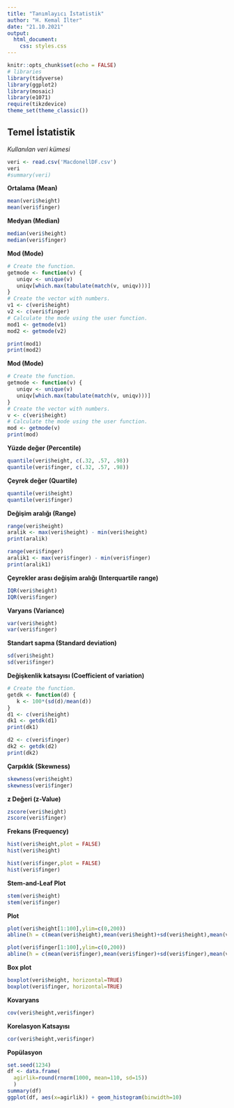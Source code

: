 ```yaml
---
title: "Tanımlayıcı İstatistik"
author: "H. Kemal İlter"
date: "21.10.2021"
output: 
  html_document:
    css: styles.css 
---
```


```r
knitr::opts_chunk$set(echo = FALSE)
# libraries
library(tidyverse)
library(ggplot2)
library(mosaic)
library(e1071)
require(tikzdevice)
theme_set(theme_classic())
```

## Temel İstatistik

*Kullanılan veri kümesi*
```r
veri <- read.csv('MacdonellDF.csv')
veri
#summary(veri)
```

**Ortalama (Mean)**
```r
mean(veri$height)
mean(veri$finger)
```

**Medyan (Median)**
```r
median(veri$height)
median(veri$finger)
```

**Mod (Mode)**
```r
# Create the function.
getmode <- function(v) {
   uniqv <- unique(v)
   uniqv[which.max(tabulate(match(v, uniqv)))]
}
# Create the vector with numbers.
v1 <- c(veri$height)
v2 <- c(veri$finger)
# Calculate the mode using the user function.
mod1 <- getmode(v1)
mod2 <- getmode(v2)

print(mod1)
print(mod2)

```

**Mod (Mode)**
```r
# Create the function.
getmode <- function(v) {
   uniqv <- unique(v)
   uniqv[which.max(tabulate(match(v, uniqv)))]
}
# Create the vector with numbers.
v <- c(veri$height)
# Calculate the mode using the user function.
mod <- getmode(v)
print(mod)
```


**Yüzde değer (Percentile)**
```r
quantile(veri$height, c(.32, .57, .98))
quantile(veri$finger, c(.32, .57, .98))

```

**Çeyrek değer (Quartile)**
```r
quantile(veri$height)
quantile(veri$finger)

```

**Değişim aralığı (Range)**
```r
range(veri$height)
aralik <- max(veri$height) - min(veri$height)
print(aralik)

range(veri$finger)
aralik1 <- max(veri$finger) - min(veri$finger)
print(aralik1)
```

**Çeyrekler arası değişim aralığı (Interquartile range)**
```r
IQR(veri$height)
IQR(veri$finger)

```

**Varyans (Variance)**
```r
var(veri$height)
var(veri$finger)

```

**Standart sapma (Standard deviation)**
```r
sd(veri$height)
sd(veri$finger)
```

**Değişkenlik katsayısı (Coefficient of variation)**
```r
# Create the function.
getdk <- function(d) {
   k <- 100*(sd(d)/mean(d))
}
d1 <- c(veri$height)
dk1 <- getdk(d1)
print(dk1)

d2 <- c(veri$finger)
dk2 <- getdk(d2)
print(dk2)
```

**Çarpıklık (Skewness)**
```r
skewness(veri$height)
skewness(veri$finger)
```

**z Değeri (z-Value)**
```r
zscore(veri$height)
zscore(veri$finger)

```

**Frekans (Frequency)**
```r
hist(veri$height,plot = FALSE)
hist(veri$height)

hist(veri$finger,plot = FALSE)
hist(veri$finger)
```

**Stem-and-Leaf Plot**
```r
stem(veri$height)
stem(veri$finger)
```

**Plot**
```r
plot(veri$height[1:100],ylim=c(0,200))
abline(h = c(mean(veri$height),mean(veri$height)+sd(veri$height),mean(veri$height)-sd(veri$height),mean(veri$height)+2*sd(veri$height),mean(veri$height)-2*sd(veri$height)), col = c("red", "blue", "blue", "green", "green"))

plot(veri$finger[1:100],ylim=c(0,200))
abline(h = c(mean(veri$finger),mean(veri$finger)+sd(veri$finger),mean(veri$finger)-sd(veri$finger),mean(veri$finger)+2*sd(veri$finger),mean(veri$finger)-2*sd(veri$finger)), col = c("red", "blue", "blue", "green", "green"))
```

**Box plot**
```r
boxplot(veri$height, horizontal=TRUE)
boxplot(veri$finger, horizontal=TRUE)

```

**Kovaryans**
```r
cov(veri$height,veri$finger)
```

**Korelasyon Katsayısı**
```r
cor(veri$height,veri$finger)
```

**Popülasyon**
```r
set.seed(1234)
df <- data.frame(
  agirlik=round(rnorm(1000, mean=110, sd=15))
  )
summary(df)
ggplot(df, aes(x=agirlik)) + geom_histogram(binwidth=10)
```
















